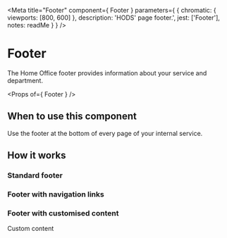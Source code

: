 
<Meta
  title="Footer"
  component={ Footer }
  parameters={ {
    chromatic: { viewports: [800, 600] },
    description: 'HODS\' page footer.',
    jest: ['Footer'],
    notes: readMe
  } }
/>

# Footer

The Home Office footer provides information about your service and department.

<Preview withToolbar>
  <Story name="Footer">
    <Footer
      navigation={[
        { href: '/feedback', text: 'Feedback' },
        { href: '/help', text: 'Help' },
        { href: 'https://gov.uk/', text: 'Gov.UK home' }
      ]}
    />
  </Story>
</Preview>

<Props of={ Footer } />


## When to use this component
Use the footer at the bottom of every page of your internal service.


## How it works

### Standard footer

<Preview>
  <Story name="Standard">
    <Footer />
  </Story>
</Preview>


### Footer with navigation links

<Preview>
  <Story name="Navigation">
    <Footer
      navigation={[
        { href: '/feedback', text: 'Feedback' },
        { href: '/help', text: 'Help' },
        { href: 'https://gov.uk/', text: 'Gov.UK home' }
      ]}
    />
  </Story>
</Preview>


### Footer with customised content

<Preview>
  <Story name="Custom">
    <Footer>Custom content</Footer>
  </Story>
</Preview>
